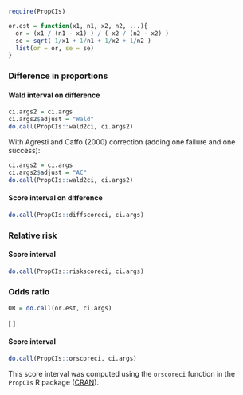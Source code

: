 
```r
require(PropCIs)
```

```r
or.est = function(x1, n1, x2, n2, ...){
  or = (x1 / (n1 - x1) ) / ( x2 / (n2 - x2) )
  se = sqrt( 1/x1 + 1/n1 + 1/x2 + 1/n2 )
  list(or = or, se = se)
}
```

### Difference in proportions


#### Wald interval on difference

```r
ci.args2 = ci.args
ci.args2$adjust = "Wald"
do.call(PropCIs::wald2ci, ci.args2)
```

With Agresti and Caffo (2000) correction (adding one failure and one success):

```r
ci.args2 = ci.args
ci.args2$adjust = "AC"
do.call(PropCIs::wald2ci, ci.args2)
```

#### Score interval on difference

```r
do.call(PropCIs::diffscoreci, ci.args)
```


### Relative risk

#### Score interval

```r
do.call(PropCIs::riskscoreci, ci.args)
```


### Odds ratio

```r
OR = do.call(or.est, ci.args)
```
\[
\begin{eqnarray}
\hat{OR} &=& \left.\frac{x_1}{n_1 - x_1}\middle/\frac{x_2}{n_2 - x_2}\right.\\
&=& \left.\frac{`r ci.args$x1`}{`r ci.args$n1 - ci.args$x1`}\middle/\frac{`r ci.args$x2`}{`r ci.args$n2 - ci.args$x2`}\right.\\
&=& `r round(OR$or, 3)`
\end{eqnarray}
\]

#### Score interval


```r
do.call(PropCIs::orscoreci, ci.args)
```

This score interval was computed using the `orscoreci` function in the `PropCIs` R package ([CRAN](https://cran.r-project.org/web/packages/PropCIs)).

